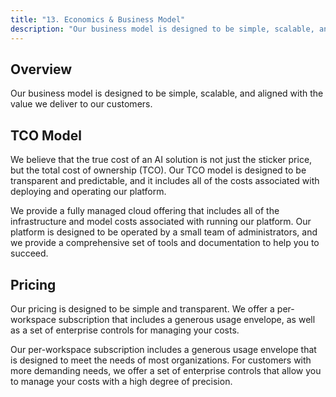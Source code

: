```yaml
---
title: "13. Economics & Business Model"
description: "Our business model is designed to be simple, scalable, and aligned with the value we deliver to our customers."
---
```


## Overview

Our business model is designed to be simple, scalable, and aligned with the value we deliver to our customers.

## TCO Model

We believe that the true cost of an AI solution is not just the sticker price, but the total cost of ownership (TCO). Our TCO model is designed to be transparent and predictable, and it includes all of the costs associated with deploying and operating our platform.

<CardGroup cols={2}>
  <Card title="Infrastructure & Model Costs" icon="server">
    We provide a fully managed cloud offering that includes all of the infrastructure and model costs associated with running our platform.
  </Card>
  <Card title="Operations" icon="users-gear">
    Our platform is designed to be operated by a small team of administrators, and we provide a comprehensive set of tools and documentation to help you to succeed.
  </Card>
</CardGroup>

## Pricing

Our pricing is designed to be simple and transparent. We offer a per-workspace subscription that includes a generous usage envelope, as well as a set of enterprise controls for managing your costs.

<AccordionGroup>
  <Accordion title="Per-Workspace Subscription">
    Our per-workspace subscription includes a generous usage envelope that is designed to meet the needs of most organizations.
  </Accordion>
  <Accordion title="Enterprise Controls">
    For customers with more demanding needs, we offer a set of enterprise controls that allow you to manage your costs with a high degree of precision.
  </Accordion>
</AccordionGroup>